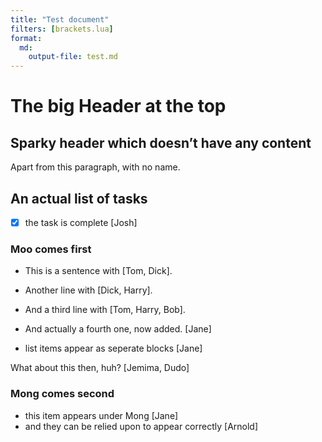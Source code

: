 ---
title: "Test document"
filters: [brackets.lua]
format:
  md:
    output-file: test.md
---

# The big Header at the top

## Sparky header which doesn't have any content

Apart from this paragraph, with no name. 

## An actual list of tasks

- [x] the task is complete [Josh]

### Moo comes first

- This is a sentence with [Tom, Dick].
- Another line with [Dick, Harry].
- And a third line with [Tom, Harry, Bob].

- And actually a fourth one, now added. [Jane]
- list items appear as seperate blocks [Jane]

What about this then, huh? [Jemima, Dudo]

### Mong comes second

- this item appears under Mong [Jane]
- and they can be relied upon to appear correctly [Arnold]
